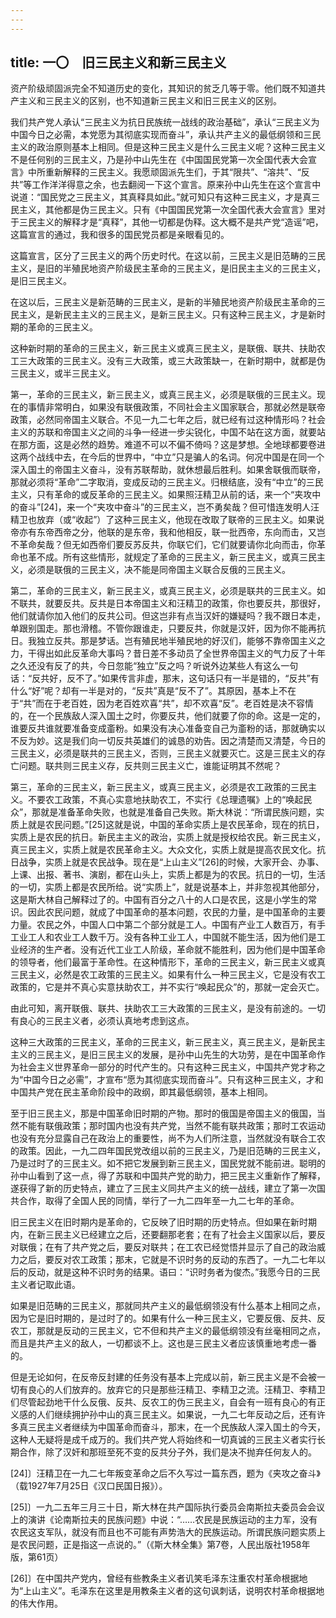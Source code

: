 ```yaml
---
---
---
```

title: 一〇　旧三民主义和新三民主义
---




资产阶级顽固派完全不知道历史的变化，其知识的贫乏几等于零。他们既不知道共产主义和三民主义的区别，也不知道新三民主义和旧三民主义的区别。

我们共产党人承认“三民主义为抗日民族统一战线的政治基础”，承认“三民主义为中国今日之必需，本党愿为其彻底实现而奋斗”，承认共产主义的最低纲领和三民主义的政治原则基本上相同。但是这种三民主义是什么三民主义呢？这种三民主义不是任何别的三民主义，乃是孙中山先生在《中国国民党第一次全国代表大会宣言》中所重新解释的三民主义。我愿顽固派先生们，于其“限共”、“溶共”、“反共”等工作洋洋得意之余，也去翻阅一下这个宣言。原来孙中山先生在这个宣言中说道：“国民党之三民主义，其真释具如此。”就可知只有这种三民主义，才是真三民主义，其他都是伪三民主义。只有《中国国民党第一次全国代表大会宣言》里对于三民主义的解释才是“真释”，其他一切都是伪释。这大概不是共产党“造谣”吧，这篇宣言的通过，我和很多的国民党员都是亲眼看见的。

这篇宣言，区分了三民主义的两个历史时代。在这以前，三民主义是旧范畴的三民主义，是旧的半殖民地资产阶级民主革命的三民主义，是旧民主主义的三民主义，是旧三民主义。

在这以后，三民主义是新范畴的三民主义，是新的半殖民地资产阶级民主革命的三民主义，是新民主主义的三民主义，是新三民主义。只有这种三民主义，才是新时期的革命的三民主义。

这种新时期的革命的三民主义，新三民主义或真三民主义，是联俄、联共、扶助农工三大政策的三民主义。没有三大政策，或三大政策缺一，在新时期中，就都是伪三民主义，或半三民主义。

第一，革命的三民主义，新三民主义，或真三民主义，必须是联俄的三民主义。现在的事情非常明白，如果没有联俄政策，不同社会主义国家联合，那就必然是联帝政策，必然同帝国主义联合。不见一九二七年之后，就已经有过这种情形吗？社会主义的苏联和帝国主义之间的斗争一经进一步尖锐化，中国不站在这方面，就要站在那方面，这是必然的趋势。难道不可以不偏不倚吗？这是梦想。全地球都要卷进这两个战线中去，在今后的世界中，“中立”只是骗人的名词。何况中国是在同一个深入国土的帝国主义奋斗，没有苏联帮助，就休想最后胜利。如果舍联俄而联帝，那就必须将“革命”二字取消，变成反动的三民主义。归根结底，没有“中立”的三民主义，只有革命的或反革命的三民主义。如果照汪精卫从前的话，来一个“夹攻中的奋斗”[24]，来一个“夹攻中奋斗”的三民主义，岂不勇矣哉？但可惜连发明人汪精卫也放弃（或“收起”）了这种三民主义，他现在改取了联帝的三民主义。如果说帝亦有东帝西帝之分，他联的是东帝，我和他相反，联一批西帝，东向而击，又岂不革命矣哉？但无如西帝们要反苏反共，你联它们，它们就要请你北向而击，你革命也革不成。所有这些情形，就规定了革命的三民主义，新三民主义，或真三民主义，必须是联俄的三民主义，决不能是同帝国主义联合反俄的三民主义。

第二，革命的三民主义，新三民主义，或真三民主义，必须是联共的三民主义。如不联共，就要反共。反共是日本帝国主义和汪精卫的政策，你也要反共，那很好，他们就请你加入他们的反共公司。但这岂非有点当汉奸的嫌疑吗？我不跟日本走，单跟别国走。那也滑稽。不管你跟谁走，只要反共，你就是汉奸，因为你不能再抗日。我独立反共。那是梦话。岂有殖民地半殖民地的好汉们，能够不靠帝国主义之力，干得出如此反革命大事吗？昔日差不多动员了全世界帝国主义的气力反了十年之久还没有反了的共，今日忽能“独立”反之吗？听说外边某些人有这么一句话：“反共好，反不了。”如果传言非虚，那末，这句话只有一半是错的，“反共”有什么“好”呢？却有一半是对的，“反共”真是“反不了”。其原因，基本上不在于“共”而在于老百姓，因为老百姓欢喜“共”，却不欢喜“反”。老百姓是决不容情的，在一个民族敌人深入国土之时，你要反共，他们就要了你的命。这是一定的，谁要反共谁就要准备变成齑粉。如果没有决心准备变自己为齑粉的话，那就确实以不反为妙。这是我们向一切反共英雄们的诚恳的劝告。因之清楚而又清楚，今日的三民主义，必须是联共的三民主义，否则，三民主义就要灭亡。这是三民主义的存亡问题。联共则三民主义存，反共则三民主义亡，谁能证明其不然呢？

第三，革命的三民主义，新三民主义，或真三民主义，必须是农工政策的三民主义。不要农工政策，不真心实意地扶助农工，不实行《总理遗嘱》上的“唤起民众”，那就是准备革命失败，也就是准备自己失败。斯大林说：“所谓民族问题，实质上就是农民问题。”[25]这就是说，中国的革命实质上是农民革命，现在的抗日，实质上是农民的抗日。新民主主义的政治，实质上就是授权给农民。新三民主义，真三民主义，实质上就是农民革命主义。大众文化，实质上就是提高农民文化。抗日战争，实质上就是农民战争。现在是“上山主义”[26]的时候，大家开会、办事、上课、出报、著书、演剧，都在山头上，实质上都是为的农民。抗日的一切，生活的一切，实质上都是农民所给。说“实质上”，就是说基本上，并非忽视其他部分，这是斯大林自己解释过了的。中国有百分之八十的人口是农民，这是小学生的常识。因此农民问题，就成了中国革命的基本问题，农民的力量，是中国革命的主要力量。农民之外，中国人口中第二个部分就是工人。中国有产业工人数百万，有手工业工人和农业工人数千万。没有各种工业工人，中国就不能生活，因为他们是工业经济的生产者。没有近代工业工人阶级，革命就不能胜利，因为他们是中国革命的领导者，他们最富于革命性。在这种情形下，革命的三民主义，新三民主义或真三民主义，必然是农工政策的三民主义。如果有什么一种三民主义，它是没有农工政策的，它是并不真心实意扶助农工，并不实行“唤起民众”的，那就一定会灭亡。

由此可知，离开联俄、联共、扶助农工三大政策的三民主义，是没有前途的。一切有良心的三民主义者，必须认真地考虑到这点。

这种三大政策的三民主义，革命的三民主义，新三民主义，真三民主义，是新民主主义的三民主义，是旧三民主义的发展，是孙中山先生的大功劳，是在中国革命作为社会主义世界革命一部分的时代产生的。只有这种三民主义，中国共产党才称之为“中国今日之必需”，才宣布“愿为其彻底实现而奋斗”。只有这种三民主义，才和中国共产党在民主革命阶段中的政纲，即其最低纲领，基本上相同。

至于旧三民主义，那是中国革命旧时期的产物。那时的俄国是帝国主义的俄国，当然不能有联俄政策；那时国内也没有共产党，当然不能有联共政策；那时工农运动也没有充分显露自己在政治上的重要性，尚不为人们所注意，当然就没有联合工农的政策。因此，一九二四年国民党改组以前的三民主义，乃是旧范畴的三民主义，乃是过时了的三民主义。如不把它发展到新三民主义，国民党就不能前进。聪明的孙中山看到了这一点，得了苏联和中国共产党的助力，把三民主义重新作了解释，遂获得了新的历史特点，建立了三民主义同共产主义的统一战线，建立了第一次国共合作，取得了全国人民的同情，举行了一九二四年至一九二七年的革命。

旧三民主义在旧时期内是革命的，它反映了旧时期的历史特点。但如果在新时期内，在新三民主义已经建立之后，还要翻那老套；在有了社会主义国家以后，要反对联俄；在有了共产党之后，要反对联共；在工农已经觉悟并显示了自己的政治威力之后，要反对农工政策；那末，它就是不识时务的反动的东西了。一九二七年以后的反动，就是这种不识时务的结果。语曰：“识时务者为俊杰。”我愿今日的三民主义者记取此语。

如果是旧范畴的三民主义，那就同共产主义的最低纲领没有什么基本上相同之点，因为它是旧时期的，是过时了的。如果有什么一种三民主义，它要反俄、反共、反农工，那就是反动的三民主义，它不但和共产主义的最低纲领没有丝毫相同之点，而且是共产主义的敌人，一切都谈不上。这也是三民主义者应该慎重地考虑一番的。

但是无论如何，在反帝反封建的任务没有基本上完成以前，新三民主义是不会被一切有良心的人们放弃的。放弃它的只是那些汪精卫、李精卫之流。汪精卫、李精卫们尽管起劲地干什么反俄、反共、反农工的伪三民主义，自会有一班有良心的有正义感的人们继续拥护孙中山的真三民主义。如果说，一九二七年反动之后，还有许多真三民主义者继续为中国革命而奋斗，那末，在一个民族敌人深入国土的今天，这种人无疑将是成千成万的。我们共产党人将始终和一切真诚的三民主义者实行长期合作，除了汉奸和那班至死不变的反共分子外，我们是决不抛弃任何友人的。



[24]〕汪精卫在一九二七年叛变革命之后不久写过一篇东西，题为《夹攻之奋斗》（载1927年7月25日《汉口民国日报》）。

[25]〕一九二五年三月三十日，斯大林在共产国际执行委员会南斯拉夫委员会会议上的演讲《论南斯拉夫的民族问题》中说：“……农民是民族运动的主力军，没有农民这支军队，就没有而且也不可能有声势浩大的民族运动。所谓民族问题实质上是农民问题，正是指这一点说的。”（《斯大林全集》第7卷，人民出版社1958年版，第61页）

[26]〕在中国共产党内，曾经有些教条主义者讥笑毛泽东注重农村革命根据地为“上山主义”。毛泽东在这里是用教条主义者的这句讽刺话，说明农村革命根据地的伟大作用。